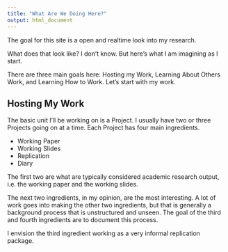 ```yaml
---
title: "What Are We Doing Here?"
output: html_document
---
```


The goal for this site is a open and realtime look into my research.

What does that look like? I don't know. But here's what I am imagining as I start.

There are three main goals here: Hosting my Work, Learning About Others Work, and Learning How to Work. Let's start with my work.

## Hosting My Work

The basic unit I'll be working on is a Project. I usually have two or three Projects going on at a time. Each Project has four main ingredients.

- Working Paper
- Working Slides
- Replication
- Diary

The first two are what are typically considered academic research output, i.e. the working paper and the working slides.

The next two ingredients, in my opinion, are the most interesting. A lot of work goes into making the other two ingredients, but that is generally a background process that is unstructured and unseen. The goal of the third and fourth ingredients are to document this process. 

I envision the third ingredient working as a very informal replication package. 
